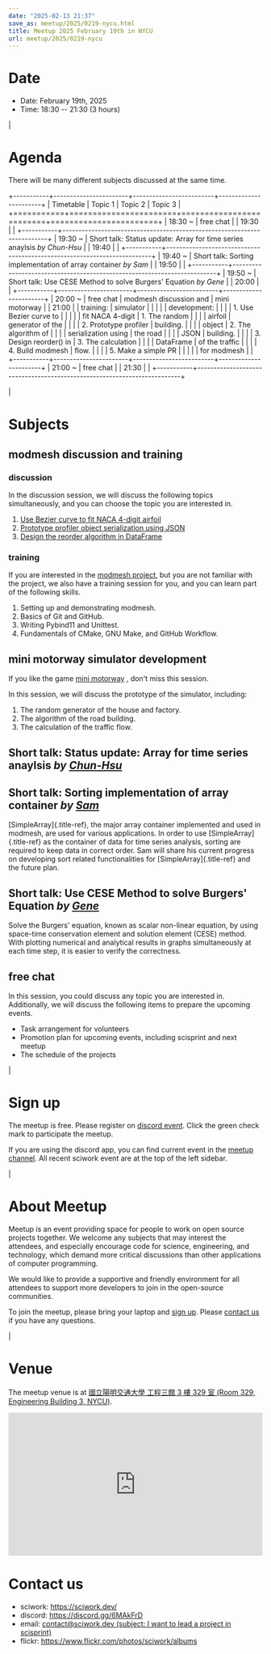 ```yaml
---
date: "2025-02-13 21:37"
save_as: meetup/2025/0219-nycu.html
title: Meetup 2025 February 19th in NYCU
url: meetup/2025/0219-nycu
---
```


# Date

- Date: February 19th, 2025
- Time: 18:30 \-- 21:30 (3 hours)

| 

# Agenda

There will be many different subjects discussed at the same time.

+-----------+-----------------------+-------------------------+-----------------------+
| Timetable | Topic 1               | Topic 2                 | Topic 3               |
+===========+=======================+=========================+=======================+
| 18:30 \~  | free chat                                                               |
| 19:30     |                                                                         |
+-----------+-------------------------------------------------------------------------+
| 19:30 \~  | Short talk: Status update: Array for time series anaylsis *by Chun-Hsu* |
| 19:40     |                                                                         |
+-----------+-------------------------------------------------------------------------+
| 19:40 \~  | Short talk: Sorting implementation of array container *by Sam*          |
| 19:50     |                                                                         |
+-----------+-------------------------------------------------------------------------+
| 19:50 \~  | Short talk: Use CESE Method to solve Burgers' Equation *by Gene*        |
| 20:00     |                                                                         |
+-----------+-----------------------+-------------------------+-----------------------+
| 20:00 \~  | free chat             | modmesh discussion and  | mini motorway         |
| 21:00     |                       | training:               | simulator             |
|           |                       |                         | development:          |
|           |                       | 1.  Use Bezier curve to |                       |
|           |                       |     fit NACA 4-digit    | 1.  The random        |
|           |                       |     airfoil             |     generator of the  |
|           |                       | 2.  Prototype profiler  |     building.         |
|           |                       |     object              | 2.  The algorithm of  |
|           |                       |     serialization using |     the road          |
|           |                       |     JSON                |     building.         |
|           |                       | 3.  Design reorder() in | 3.  The calculation   |
|           |                       |     DataFrame           |     of the traffic    |
|           |                       | 4.  Build modmesh       |     flow.             |
|           |                       | 5.  Make a simple PR    |                       |
|           |                       |     for modmesh         |                       |
+-----------+-----------------------+-------------------------+-----------------------+
| 21:00 \~  | free chat                                                               |
| 21:30     |                                                                         |
+-----------+-------------------------------------------------------------------------+

| 

# Subjects

## modmesh discussion and training

### discussion

In the discussion session, we will discuss the following topics
simultaneously, and you can choose the topic you are interested in.

1.  [Use Bezier curve to fit NACA 4-digit
    airfoil](https://github.com/solvcon/modmesh/issues/320)
2.  [Prototype profiler object serialization using
    JSON](https://github.com/solvcon/modmesh/issues/343)
3.  [Design the reorder algorithm in
    DataFrame](https://github.com/solvcon/modmesh/issues/435)

### training

If you are interested in the [modmesh
project](https://github.com/solvcon/modmesh), but you are not familiar
with the project, we also have a training session for you, and you can
learn part of the following skills.

1.  Setting up and demonstrating modmesh.
2.  Basics of Git and GitHub.
3.  Writing Pybind11 and Unittest.
4.  Fundamentals of CMake, GNU Make, and GitHub Workflow.

## mini motorway simulator development

If you like the game [mini
motorway](https://store.steampowered.com/app/1127500/Mini_Motorways/) ,
don\'t miss this session.

In this session, we will discuss the prototype of the simulator,
including:

1.  The random generator of the house and factory.
2.  The algorithm of the road building.
3.  The calculation of the traffic flow.

## Short talk: Status update: Array for time series anaylsis *by* [*Chun-Hsu*](https://github.com/j8xixo12)

## Short talk: Sorting implementation of array container *by* [*Sam*](https://github.com/KHLee529)

[SimpleArray]{.title-ref}, the major array container implemented and
used in modmesh, are used for various applications. In order to use
[SimpleArray]{.title-ref} as the container of data for time series
analysis, sorting are required to keep data in correct order. Sam will
share his current progress on developing sort related functionalities
for [SimpleArray]{.title-ref} and the future plan.

## Short talk: Use CESE Method to solve Burgers' Equation *by* [*Gene*](https://github.com/Gene0315)

Solve the Burgers' equation, known as scalar non-linear equation, by
using space-time conservation element and solution element (CESE)
method. With plotting numerical and analytical results in graphs
simultaneously at each time step, it is easier to verify the
correctness.

## free chat

In this session, you could discuss any topic you are interested in.
Additionally, we will discuss the following items to prepare the
upcoming events.

- Task arrangement for volunteers
- Promotion plan for upcoming events, including scisprint and next
  meetup
- The schedule of the projects

| 

# Sign up

The meetup is free. Please register on [discord
event](https://discord.com/channels/730297880140578906/1007075707400237067/1339581524328054845).
Click the green check mark to participate the meetup.

If you are using the discord app, you can find current event in the
[meetup
channel](https://discordapp.com/channels/730297880140578906/1007075707400237067).
All recent sciwork event are at the top of the left sidebar.

| 

# About Meetup

Meetup is an event providing space for people to work on open source
projects together. We welcome any subjects that may interest the
attendees, and especially encourage code for science, engineering, and
technology, which demand more critical discussions than other
applications of computer programming.

We would like to provide a supportive and friendly environment for all
attendees to support more developers to join in the open-source
communities.

To join the meetup, please bring your laptop and [sign up](#sign-up).
Please [contact us](#contact-us) if you have any questions.

| 

# Venue

The meetup venue is at [國立陽明交通大學 工程三館 3 樓 329 室 (Room 329,
Engineering Building 3, NYCU)](https://goo.gl/maps/TgDYwohB3CBmQgww9).

<div style="overflow:hidden; padding-bottom:56.25%; position:relative; height:0;">
  <iframe src="https://www.google.com/maps/embed?pb=!1m18!1m12!1m3!1d905.5596639949631!2d120.99673777209487!3d24.787280157478236!2m3!1f0!2f0!3f0!3m2!1i1024!2i768!4f13.1!3m3!1m2!1s0x3468360f96adabd7%3A0xedfd1ba0fa6c6bf7!2z5ZyL56uL6Zm95piO5Lqk6YCa5aSn5a24IOW3peeoi-S4iemkqA!5e0!3m2!1szh-TW!2stw!4v1678519228058!5m2!1szh-TW!2stw"
    style="left:0; top:0; height:100%; width:100%; position:absolute; border:0;" allowfullscreen="" loading="lazy" referrerpolicy="no-referrer-when-downgrade">
  </iframe>
</div>

# Contact us

- sciwork: <https://sciwork.dev/>
- discord: <https://discord.gg/6MAkFrD>
- email: [contact@sciwork.dev (subject: I want to lead a project in
  scisprint)](mailto:contact@sciwork.dev?subject=[sciwork]%20I%20want%20to%20lead%20a%20project%20in%20scisprint)
- flickr: <https://www.flickr.com/photos/sciwork/albums>
